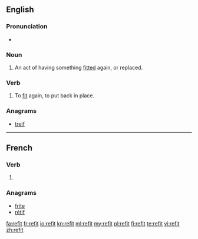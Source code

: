 {{also|refît}}
==English==

===Pronunciation===
* {{rhymes|ɪt}}

===Noun===
{{en-noun}}

# An act of having something [[fit]]ted again, or replaced.

===Verb===
{{en-verb|refits|refitting|refitted|refitted}}

# To [[fit]] again, to put back in place.

===Anagrams===
* [[treif#English|treif]]

----

==French==

===Verb===
{{fr-verb-form}}

# {{conjugation of|refaire||3|s|[[past historic]]|lang=fr}}

===Anagrams===
* [[frite#French|frite]]
* [[rétif#French|rétif]]

[[fa:refit]]
[[fr:refit]]
[[io:refit]]
[[kn:refit]]
[[ml:refit]]
[[my:refit]]
[[pl:refit]]
[[fi:refit]]
[[te:refit]]
[[vi:refit]]
[[zh:refit]]